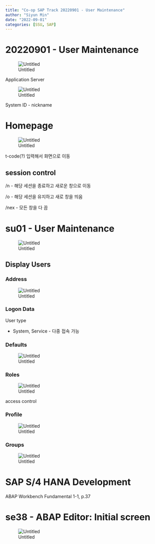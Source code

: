 ```yaml
---
title: "Co-op SAP Track 20220901 - User Maintenance"
author: "Siyun Min"
date: "2022-09-01"
categories: [SSU, SAP]
---
```

# 20220901 - User Maintenance

![Untitled](./Untitled.png)

Application Server

![Untitled](./Untitled%201.png)

System ID - nickname

# Homepage

![Untitled](./Untitled%202.png)

t-code(?) 입력해서 화면으로 이동

## session control

/n - 해당 세션을 종료하고 새로운 창으로 이동

/o - 해당 세션을 유지하고 새로 창을 띄움

/nex - 모든 창을 다 끔

# su01 - User Maintenance

![Untitled](./Untitled%203.png)

## Display Users

### Address

![Untitled](./Untitled%204.png)

### Logon Data

User type

- System, Service - 다중 접속 가능

### Defaults

![Untitled](./Untitled%205.png)

### Roles

![Untitled](./Untitled%206.png)

access control

### Profile

![Untitled](./Untitled%207.png)

### Groups

![Untitled](./Untitled%208.png)

# SAP S/4 HANA Development

ABAP Workbench Fundamental 1-1, p.37

# se38 - ABAP Editor: Initial screen

![Untitled](./Untitled%209.png)